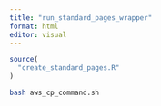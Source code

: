 ```yaml
---
title: "run_standard_pages_wrapper"
format: html
editor: visual
---
```


```r
source(
  "create_standard_pages.R"
)

```

```bash
bash aws_cp_command.sh
```

